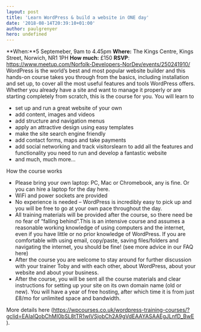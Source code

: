 ```yaml
---
layout: post
title: 'Learn WordPress & build a website in ONE day'
date: '2018-08-14T20:39:10+01:00'
author: paulgrenyer
hero: undefined
---
```




**When:**5 Septemeber, 9am to 4.45pm **Where:** The Kings Centre, Kings Street, Norwich, NR1 1PH **How much:** £150 **RSVP**: <https://www.meetup.com/Norfolk-Developers-NorDev/events/250241910/> WordPress is the world’s best and most popular website builder and this hands-on course takes you through from the basics, including installation and set up, to cover all the most useful features and tools WordPress offers. Whether you already have a site and want to manage it properly or are starting completely from scratch, this is the course for you. You will learn to

- set up and run a great website of your own
- add content, images and videos
- add structure and navigation menus
- apply an attractive design using easy templates
- make the site search engine friendly
- add contact forms, maps and take payments
- add social networking and track visitorslearn to add all the features and functionality you need to run and develop a fantastic website
- and much, much more…

How the course works

- Please bring your own laptop: PC, Mac or Chromebook, any is fine. Or you can hire a laptop for the day here.
- WiFi and power sockets are provided
- No experience is needed – WordPress is incredibly easy to pick up and you will be free to go at your own pace throughout the day.
- All training materials will be provided after the course, so there need be no fear of “falling behind”.This is an intensive course and assumes a reasonable working knowledge of using computers and the internet, even if you have little or no prior knowledge of WordPress. If you are comfortable with using email, copy/paste, saving files/folders and navigating the internet, you should be fine! (see more advice in our FAQ here)
- After the course you are welcome to stay around for further discussion with your trainer Toby and with each other, about WordPress, about your website and about your business.
- After the course, you will be sent all the course materials and clear instructions for setting up your site on its own domain name (old or new). You will have a year of free hosting, after which time it is from just £8/mo for unlimited space and bandwidth.

More details here (<https://wpcourses.co.uk/wordpress-training-courses/?gclid=EAIaIQobChMI0bSL8tTR1wIVSjobCh2A9gVdEAAYASAAEgJLnfD_BwE>).
